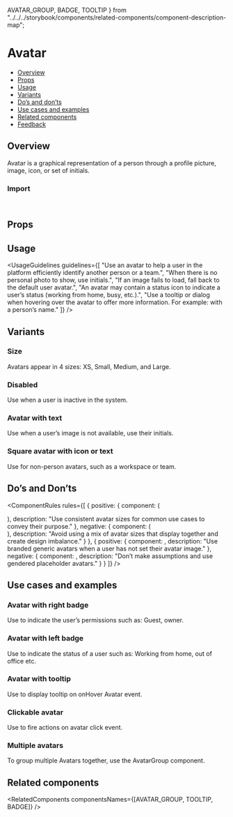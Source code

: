   AVATAR_GROUP,
  BADGE,
  TOOLTIP
} from "../../../storybook/components/related-components/component-description-map";

<Meta of={AvatarStories} />


# Avatar

- [Overview](#overview)
- [Props](#props)
- [Usage](#usage)
- [Variants](#variants)
- [Do’s and don’ts](#dos-and-donts)
- [Use cases and examples](#use-cases-and-examples)
- [Related components](#related-components)
- [Feedback](#feedback)

## Overview

Avatar is a graphical representation of a person through a profile picture, image, icon, or set of initials.

<Canvas of={AvatarStories.Overview} />

### Import

```js
import { Avatar } from "@vibe/core";
```

## Props

<PropsTable />

## Usage

<UsageGuidelines
  guidelines={[
    "Use an avatar to help a user in the platform efficiently identify another person or a team.",
    "When there is no personal photo to show, use initials.",
    "If an image fails to load, fall back to the default user avatar.",
    "An avatar may contain a status icon to indicate a user’s status (working from home, busy, etc.).",
    "Use a tooltip or dialog when hovering over the avatar to offer more information. For example: with a person’s name."
  ]}
/>

<TipMultipleAvatarsTogether />

## Variants

### Size

Avatars appear in 4 sizes: XS, Small, Medium, and Large.

<Canvas of={AvatarStories.Size} />

### Disabled

Use when a user is inactive in the system.

<Canvas of={AvatarStories.Disable} />

### Avatar with text

Use when a user’s image is not available, use their initials.

<Canvas of={AvatarStories.AvatarWithText} />

### Square avatar with icon or text

Use for non-person avatars, such as a workspace or team.

<Canvas of={AvatarStories.SquareAvatar} />

## Do’s and Don’ts

<ComponentRules
  rules={[
    {
      positive: {
        component: (
          <div className="monday-storybook-avatar_multiple">
            <Avatar className="multiple-avatar" size="large" src={person1} type="img" />
            <Avatar className="multiple-avatar" size="large" src={person2} type="img" />
            <Avatar className="multiple-avatar" size="large" src={person3} type="img" />
          </div>
        ),
        description: "Use consistent avatar sizes for common use cases to convey their purpose."
      },
      negative: {
        component: (
          <div className="monday-storybook-avatar_multiple-reverse">
            <Avatar className="multiple-reverse-avatar" size="small" src={person1} type="img" />
            <Avatar className="multiple-reverse-avatar" size="medium" src={person2} type="img" />
            <Avatar className="multiple-reverse-avatar" size="large" src={person3} type="img" />
          </div>
        ),
        description: "Avoid using a mix of avatar sizes that display together and create design imbalance."
      }
    },
    {
      positive: {
        component: <Avatar src={maleIcon} type="img" />,
        description: "Use branded generic avatars when a user has not set their avatar image."
      },
      negative: {
        component: <Avatar src={femaleIcon} type="img" />,
        description: "Don’t make assumptions and use gendered placeholder avatars."
      }
    }
  ]}
/>

## Use cases and examples

### Avatar with right badge

Use to indicate the user’s permissions such as: Guest, owner.

<Canvas of={AvatarStories.AvatarWithRightBadge} />

### Avatar with left badge

Use to indicate the status of a user such as: Working from home, out of office etc.

<Canvas of={AvatarStories.AvatarWithLeftBadge} />

### Avatar with tooltip

Use to display tooltip on onHover Avatar event.

<Canvas of={AvatarStories.AvatarWithTooltip} />

### Clickable avatar

Use to fire actions on avatar click event.

<Canvas of={AvatarStories.ClickableAvatar} />

### Multiple avatars

To group multiple Avatars together, use the <StorybookLink page="Components/AvatarGroup">AvatarGroup</StorybookLink> component.

<Canvas of={AvatarStories.MultipleAvatars} />

## Related components

<RelatedComponents componentsNames={[AVATAR_GROUP, TOOLTIP, BADGE]} />
